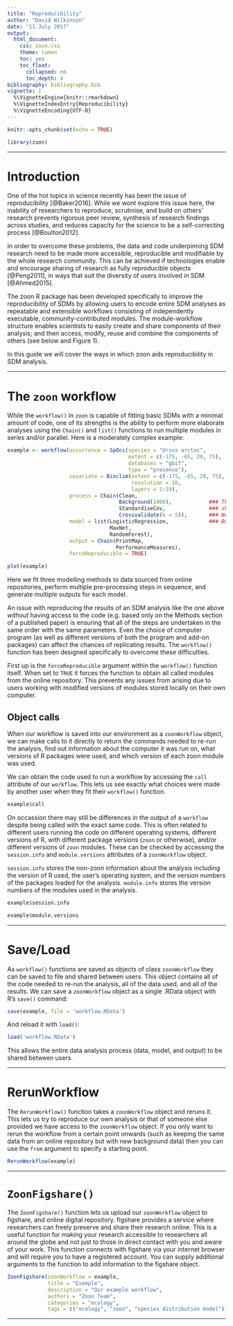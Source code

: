 ```yaml
---
title: "Reproducibility"
author: "David Wilkinson"
date: "11 July 2017"
output:
  html_document:
    css: zoon.css
    theme: lumen
    toc: yes
    toc_float:
      collapsed: no
      toc_depth: 4
bibliography: bibliography.bib
vignette: |
  %\VignetteEngine{knitr::rmarkdown}
  %\VignetteIndexEntry{Reproducibility}
  %\VignetteEncoding{UTF-8}
---
```


```r
knitr::opts_chunk$set(echo = TRUE)
```

```r
library(zoon)
```

<hr>

# Introduction

One of the hot topics in science recently has been the issue of reproducibility [@Baker2016]. While we wont explore this issue here, the inability of researchers to reproduce, scrutinise, and build on others' research prevents rigorous peer review, synthesis of research findings across studies, and reduces capacity for the science to be a self-correcting process [@Boulton2012].

In order to overcome these problems, the data and code underpinning SDM research need to be made more accessible, reproducible and modifiable by the whole research community. This can be achieved if technologies enable and encourage sharing of research as fully reproducible objects [@Peng2011], in ways that suit the diversity of users involved in SDM [@Ahmed2015].

The zoon R package has been developed specifically to improve the reproducibility of SDMs by allowing users to encode entire SDM analyses as repeatable and extensible workflows consisting of independently executable, community-contributed modules. The module-workflow structure enables scientists to easily create and share components of their analysis; and then access, modify, reuse and combine the components of others (see below and Figure 1).

In this guide we will cover the ways in which zoon aids reproducibility in SDM analysis.

<hr>

# The `zoon` workflow

While the `workflow()` in `zoon` is capable of fitting basic SDMs with a minimal amount of code, one of its strengths is the ability to perform more elaborate analyses using the `Chain()` and `list()` functions to run multiple modules in series and/or parallel. Here is a moderately complex example:

```r
example <- workflow(occurrence = SpOcc(species = "Ursus arctos",
                                       extent = c(-175, -65, 20, 75),
                                       databases = "gbif",
                                       type = "presence"),
                    covariate = Bioclim(extent = c(-175, -65, 20, 75),
                                        resolution = 10,
                                        layers = 1:19),
                    process = Chain(Clean,
                                    Background(1000),            ### This chunk is evaluated and not
                                    StandardiseCov,              ### shown/printed to screen
                                    Crossvalidate(k = 5)),       ### Next chunk is not evaluated
                    model = list(LogisticRegression,             ### But chunk code shown
                                 MaxNet,
                                 RandomForest),
                    output = Chain(PrintMap,
                                   PerformanceMeasures),
                    forceReproducible = TRUE)
```

```r
plot(example)
```

Here we fit three modelling methods to data sourced from online repositories, perform multiple pre-processing steps in sequence, and generate multiple outputs for each model.

An issue with reproducing the results of an SDM analysis like the one above *without* having access to the code (e.g. based only on the Methods section of a published paper) is ensuring that all of the steps are undertaken in the same order with the same parameters. Even the choice of computer program (as well as different versions of both the program and add-on packages) can affect the chances of replicating results. The `workflow()` function has been designed specifically to overcome these difficulties.

First up is the `forceReproducible` argument within the `workflow()` function itself. When set to `TRUE` it forces the function to obtain all called modules from the online repository. This prevents any issues from arising due to users working with modified versions of modules stored locally on their own computer.

## Object calls

When our workflow is saved into our environment as a `zoonWorkflow` object, we can make calls to it directly to return the commands needed to re-run the analysis, find out information about the computer it was run on, what versions of R packages were used, and which version of each zoon module was used. 

We can obtain the code used to run a workflow by accessing the `call` attribute of our `workflow`. This lets us see exactly what choices were made by another user when they fit their `workflow()` function.

```r
example$call
```

On occassion there may still be differences in the output of a `workflow` despite being called with the exact same code. This is often related to different users running the code on different operating systems, different versions of R, with different package versions (`zoon` or otherwise), and/or different versions of `zoon` modules. These can be checked by accessing the `session.info` and `module.versions` attributes of a `zoonWorkflow` object.

`session.info` stores the non-zoon information about the analysis including the version of R used, the user's operating system, and the version numbers of the packages loaded for the analysis. `module.info` stores the version numbers of the modules used in the analysis.

```r
example$session.info
```

```r
example$module.versions
```

<hr>

# Save/Load

As `workflow()` functions are saved as objects of class `zoonWorkflow` they can be saved to file and shared between users. This object contains all of the code needed to re-run the analysis, all of the data used, and all of the results. We can save a `zoonWorkflow` object as a single .RData object with R's `save()` command:

```r
save(example, file = 'workflow.RData')
```

And reload it with `load()`:

```r
load('workflow.RData')
```

This allows the entire data analysis process (data, model, and output) to be shared between users.

<hr>

# RerunWorkflow

The `RerunWorkflow()` function takes a `zoonWorkflow` object and reruns it. This lets us try to reproduce our own analysis or that of someone else provided we have access to the `zoonWorkflow` object. If you only want to rerun the workflow from a certain point onwards (such as keeping the same data from an online repository but with new background data) then you can use the `from` argument to specify a starting point.

```r
RerunWorkflow(example)
```

<hr>

# `ZoonFigshare()`

The `ZoonFigshare()` function lets us upload our `zoonWorkflow` object to figshare, and online digital repository. figshare provides a service where researchers can freely preserve and share their research online. This is a useful function for making your research accessible to researchers all around the globe and not just to those in direct contact with you and aware of your work. This function connects with figshare via your internet browser and will require you to have a registered account. You can supply additional arguments to the function to add information to the figshare object.

```r
ZoonFigshare(zoonWorkflow = example,
             title = "Example",
             description = "Our example workflow",
             authors = "Zoon Team",
             categories = "ecology",
             tags = c("ecology", "zoon", "species distribution model"))
```

<hr>
